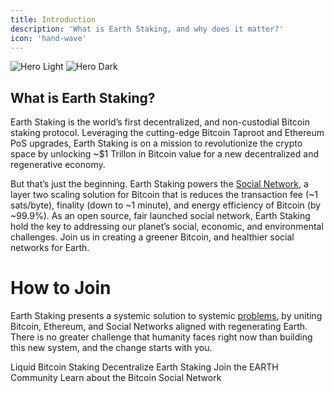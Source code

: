 ```yaml
---
title: Introduction
description: 'What is Earth Staking, and why does it matter?'
icon: 'hand-wave'
---
```


<img
  className="block dark:hidden"
  src="https://i.imgur.com/GNs39lB.png"
  alt="Hero Light"
/>
<img
  className="hidden dark:block"
  src="https://i.imgur.com/GNs39lB.png"
  alt="Hero Dark"
/>

## What is Earth Staking?
Earth Staking is the world’s first decentralized, and non-custodial Bitcoin staking protocol. Leveraging the cutting-edge Bitcoin Taproot and Ethereum PoS upgrades, Earth Staking is on a mission to revolutionize the crypto space by unlocking ~$1 Trillon in Bitcoin value for a new decentralized and regenerative economy.

But that’s just the beginning. Earth Staking powers the [Social Network](https://social.network), a layer two scaling solution for Bitcoin that is reduces the transaction fee (~1 sats/byte), finality (down to ~1 minute), and energy efficiency of Bitcoin (by ~99.9%).
As an open source, fair launched social network, Earth Staking hold the key to addressing our planet’s social, economic, and environmental challenges. Join us in creating a greener Bitcoin, and healthier social networks for Earth.

# How to Join

Earth Staking presents a systemic solution to systemic [problems](/resources/mission), by uniting Bitcoin, Ethereum, and Social Networks aligned with regenerating Earth. There is no greater challenge that humanity faces right now than building this new system, and the change starts with you. 

<CardGroup cols={2}>
  <Card
    title="Stake Bitcoin"
    icon="bitcoin"
    href="/bitcoin-staking"
  >
    Liquid Bitcoin Staking
  </Card>
  <Card
    title="Run a Earth Node"
    icon="farm"
    href="/decentralization"
  >
    Decentralize Earth Staking
  </Card>
</CardGroup>
<CardGroup cols={2}>
  <Card
    title="Become an Ambassador"
    icon="earth-americas"
    href="/ecosystem"
  >
    Join the EARTH Community
  </Card>
  <Card
    title="Read the Whitepaper"
    icon="heart"
    href="https://social.network"
  >
    Learn about the Bitcoin Social Network
  </Card>
</CardGroup>